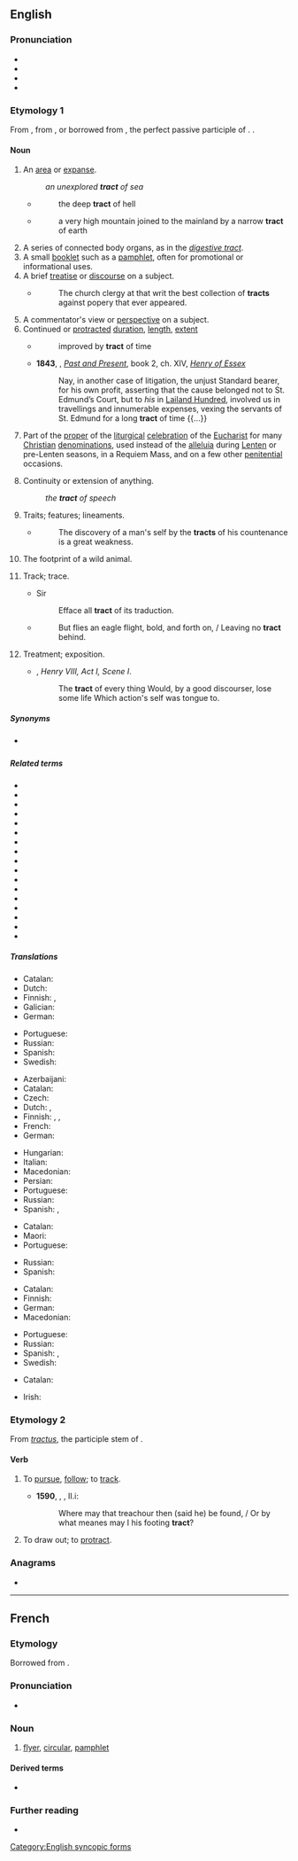 ==English==
{{wikipedia}}

===Pronunciation===
* {{IPA|/tɹækt/|lang=en}}
* {{audio|en-us-tract.ogg|Audio (US)|lang=en}}
* {{homophones|tracked|lang=en}}
* {{rhymes|ækt|lang=en}}

===Etymology 1===
From {{m|en|tractate}}, from {{der|en|la|tractatus}}, or borrowed from {{bor|en|la|tractus}}, the perfect passive participle of {{m|la|trahō}}. {{doublet|en|trait}}.

====Noun====
{{en-noun}}

# An [[area]] or [[expanse]].
#: ''an unexplored '''tract''' of sea''
#* {{rfdate||and other bibliographic particulars, eg, title of work, page, url, full name of author}} {{w|John Milton}}
#*: the deep '''tract''' of hell
#* {{rfdate||and other bibliographic particulars, eg, title of work, page, url, full name of author}} {{w|Addison}}
#*: a very high mountain joined to the mainland by a narrow '''tract''' of earth
# A series of connected body organs, as in the ''[[digestive tract]]''.
# A small [[booklet]] such as a [[pamphlet]], often for promotional or informational uses.
# A brief [[treatise]] or [[discourse]] on a subject.
#* {{rfdate||and other bibliographic particulars, eg, title of work, page, url, full name of author}} {{w|Jonathan Swift}}
#*: The church clergy at that writ the best collection of '''tracts''' against popery that ever appeared.
# A commentator's view or [[perspective]] on a subject.
# Continued or [[protracted]] [[duration]], [[length]], [[extent]]
#* {{rfdate||and other bibliographic particulars, eg, title of work, page, url, full name of author}} {{w|John Milton}}
#*: improved by '''tract''' of time
#* '''1843''', {{w|Thomas Carlyle}}, ''[[:w:Past and Present (book)|Past and Present]]'', book 2, ch. XIV, ''[[:w:Henry d'Essex|Henry of Essex]]''
#*: Nay, in another case of litigation, the unjust Standard bearer, for his own profit, asserting that the cause belonged not to St. Edmund’s Court, but to ''his'' in [[:w:Leyland (hundred)|Lailand Hundred]], involved us in travellings and innumerable expenses, vexing the servants of St. Edmund for a long '''tract''' of time {{...}}
# Part of the [[proper]] of the [[liturgical]] [[celebration]] of the [[Eucharist]] for many [[Christian]] [[denomination]]s, used instead of the [[alleluia]] during [[Lenten]] or pre-Lenten seasons, in a Requiem Mass, and on a few other [[penitential]] occasions.
# {{lb|en|obsolete}} Continuity or extension of anything.
#: ''the '''tract''' of speech''
#: {{rfquotek|Older}}
# {{lb|en|obsolete}} Traits; features; lineaments.
#* {{rfdate||and other bibliographic particulars, eg, title of work, page, url, full name of author}} {{w|Francis Bacon}}
#*: The discovery of a man's self by the '''tracts''' of his countenance is a great weakness.
# {{lb|en|obsolete}} The footprint of a wild animal.
#: {{rfquotek|Dryden}}
# {{lb|en|obsolete}} Track; trace.
#* {{rfdate||and other bibliographic particulars, eg, title of work, page, url, full name of author}} Sir {{w|Thomas Browne}}
#*: Efface all '''tract''' of its traduction.
#* {{rfdate||and other bibliographic particulars, eg, title of work, page, url, full name of author}} {{w|William Shakespeare}}
#*: But flies an eagle flight, bold, and forth on, / Leaving no '''tract''' behind.
# {{lb|en|obsolete}} Treatment; exposition.
#* {{rfdate|}} {{w|William Shakespeare}}, ''Henry VIII, Act I, Scene I''.
#*:The '''tract''' of every thing Would, by a good discourser, lose some life Which action's self was tongue to.

=====Synonyms=====
* {{sense|series of connected body organs}} {{l|en|system}}

=====Related terms=====
{{rel-top|etymologically related to {{m|la|trahere|t=to pull}}}}
* {{l|en|abstract}}
* {{l|en|attract}}
* {{l|en|contract}}
* {{l|en|detract}}
* {{l|en|distract}}
* {{l|en|extract}}
* {{l|en|protract}}
* {{l|en|retract}}
* {{l|en|subtract}}
* {{l|en|tract}}
* {{l|en|tractor}}
* {{l|en|tractable}}
* {{l|en|tractate}}
* {{l|en|tractile}}
* {{l|en|traction}}
* {{l|en|tractive}}
* {{l|en|trait}}
{{rel-bottom}}

=====Translations=====
{{trans-top|an area}}
* Catalan: {{t+|ca|extensió|f}}
* Dutch: {{t+|nl|gebied|n}}
* Finnish: {{t+|fi|alue}}, {{t+|fi|seutu}}
* Galician: {{t+|gl|extensión|f}}
* German: {{t+|de|Gebiet|n}}
{{trans-mid}}
* Portuguese: {{t+|pt|extensão|m}}
* Russian: {{t+|ru|уча́сток|m}}
* Spanish: {{t+|es|extensión|f}}
* Swedish: {{t+|sv|trakt}}
{{trans-bottom}}

{{trans-top|a series of connected body organs}}
* Azerbaijani: {{t|az|trakt}}
* Catalan: {{t+|ca|tracte|m}}
* Czech: {{t+|cs|ústrojí|n}}
* Dutch: {{t+|nl|kanaal|n}}, {{t+|nl|stelsel|n}}
* Finnish: {{t+|fi|elimet}}, {{t+|fi|kanava}}, {{t+|fi|juoste}}
* French: {{t+|fr|appareil|m}}
* German: {{t+|de|Trakt|m}}
{{trans-mid}}
* Hungarian: {{t|hu|traktus}}
* Italian: {{t+|it|apparato}}
* Macedonian: {{t|mk|провод|m|tr=próvod|sc=Cyrl}}
* Persian: {{t+|fa|دستگاه|tr=dastgâh|sc=fa-Arab}}
* Portuguese: {{t+|pt|aparelho}}
* Russian: {{t+|ru|тракт|m}}
* Spanish: {{t+|es|tracto|m}}, {{t+|es|aparato}}
{{trans-bottom}}

{{trans-top|a small booklet}}
* Catalan: {{t+|ca|fullet|m}}
* Maori: {{t|mi|mātārere}}
* Portuguese: {{t+|pt|panfleto|m}}
{{trans-mid}}
* Russian: {{t+|ru|брошю́ра|f}}
* Spanish: {{t+|es|folleto|m}}
{{trans-bottom}}

{{trans-top|a brief treatise}}
* Catalan: {{t+|ca|tractat|m}}
* Finnish: {{t|fi|traktaatti}}
* German: {{t+|de|Traktat|n}}
* Macedonian: {{t|mk|расправа|f|tr=rásprava|sc=Cyrl}}
{{trans-mid}}
* Portuguese: {{t+|pt|tratado|m}}
* Russian: {{t+|ru|тракта́т|m}}
* Spanish: {{t+|es|tratado|m}},
* Swedish: {{t+|sv|traktat}}
{{trans-bottom}}

{{checktrans-top}}
* Catalan: {{t-check|ca|opuscle|m}}
{{trans-mid}}
* Irish: {{t-check|ga|réimse|m}}
{{trans-bottom}}

===Etymology 2===
From ''[[tractus]]'', the participle stem of {{etyl|la|en}} {{m|la|trahere}}.

====Verb====
{{en-verb}}

# {{lb|en|obsolete}} To [[pursue]], [[follow]]; to [[track]].
#* '''1590''', {{w|Edmund Spenser}}, ''{{w|The Faerie Queene}}'', II.i:
#*: Where may that treachour then (said he) be found, / Or by what meanes may I his footing '''tract'''?
# {{lb|en|obsolete}} To draw out; to [[protract]].
#: {{rfquotek|Ben Jonson}}

===Anagrams===
* {{anagrams|en|a=acrtt|T-cart}}

[[Category:English syncopic forms]]

----

==French==

===Etymology===
Borrowed from {{bor|fr|en|tract}}.

===Pronunciation===
* {{fr-IPA|tracte}}

===Noun===
{{fr-noun|m}}

# [[flyer]], [[circular]], [[pamphlet]]

====Derived terms====
* {{l|fr|tracter}}

===Further reading===
* {{R:TLFi}}